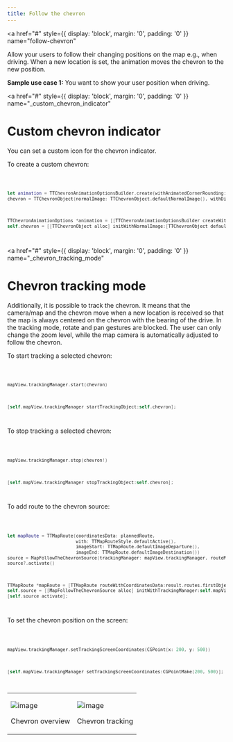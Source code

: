 ```yaml
---
title: Follow the chevron
---
```


<a
  href="#"
  style={{ display: 'block', margin: '0', padding: '0' }}
  name="follow-chevron"
></a>

Allow your users to follow their changing positions on the map e.g., when driving. When a new
location is set, the animation moves the chevron to the new position.

**Sample use case 1:** You want to show your user position when driving.

<a
  href="#"
  style={{ display: 'block', margin: '0', padding: '0' }}
  name="_custom_chevron_indicator"
></a>

# Custom chevron indicator

You can set a custom icon for the chevron indicator.

To create a custom chevron:

<Code>

```swift
let animation = TTChevronAnimationOptionsBuilder.create(withAnimatedCornerRounding: false).build()
chevron = TTChevronObject(normalImage: TTChevronObject.defaultNormalImage(), withDimmedImage: TTChevronObject.defaultDimmedImage(), with: animation)
```

```objectivec
TTChevronAnimationOptions *animation = [[TTChevronAnimationOptionsBuilder createWithAnimatedCornerRounding:true] build]
self.chevron = [[TTChevronObject alloc] initWithNormalImage:[TTChevronObject defaultNormalImage] withDimmedImage:[TTChevronObject defaultDimmedImage] withChevronAnimationOptions:animation];
```

</Code>

<a
  href="#"
  style={{ display: 'block', margin: '0', padding: '0' }}
  name="_chevron_tracking_mode"
></a>

# Chevron tracking mode

Additionally, it is possible to track the chevron. It means that the camera/map and the chevron move
when a new location is received so that the map is always centered on the chevron with the bearing
of the drive. In the tracking mode, rotate and pan gestures are blocked. The user can only change
the zoom level, while the map camera is automatically adjusted to follow the chevron.

To start tracking a selected chevron:

<Code>

```swift
mapView.trackingManager.start(chevron)
```

```objectivec
[self.mapView.trackingManager startTrackingObject:self.chevron];
```

</Code>

To stop tracking a selected chevron:

<Code>

```swift
mapView.trackingManager.stop(chevron!)
```

```objectivec
[self.mapView.trackingManager stopTrackingObject:self.chevron];
```

</Code>

To add route to the chevron source:

<Code>

```swift
let mapRoute = TTMapRoute(coordinatesData: plannedRoute,
                          with: TTMapRouteStyle.defaultActive(),
                          imageStart: TTMapRoute.defaultImageDeparture(),
                          imageEnd: TTMapRoute.defaultImageDestination())
source = MapFollowTheChevronSource(trackingManager: mapView.trackingManager, routeManager: mapView.routeManager, trackingObject: chevron, route: mapRoute)
source?.activate()
```

```objectivec
TTMapRoute *mapRoute = [TTMapRoute routeWithCoordinatesData:result.routes.firstObject withRouteStyle:TTMapRouteStyle.defaultActiveStyle imageStart:TTMapRoute.defaultImageDeparture imageEnd:TTMapRoute.defaultImageDestination];
self.source = [[MapFollowTheChevronSource alloc] initWithTrackingManager:self.mapView.trackingManager routeManager:self.mapView.routeManager trackingObject:self.chevron route:mapRoute];
[self.source activate];
```

</Code>

To set the chevron position on the screen:

<Code>

```swift
mapView.trackingManager.setTrackingScreenCoordinates(CGPoint(x: 200, y: 500))
```

```objectivec
[self.mapView.trackingManager setTrackingScreenCoordinates:CGPointMake(200, 500)];
```

</Code>

<table>
  <tbody>
    <tr>
      <td>
        <ContentWrapper maxWidth="350px" objectFit="contain">
          <p>
            <img src="../images/chevron_overview.png" alt="image" />
          </p>
        </ContentWrapper>
        <p>Chevron overview</p>
      </td>
      <td>
        <ContentWrapper maxWidth="350px" objectFit="contain">
          <p>
            <img src="../images/chevron_tracking.png" alt="image" />
          </p>
        </ContentWrapper>
        <p>Chevron tracking</p>
      </td>
    </tr>
  </tbody>
</table>
